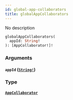 ```yaml
---
id: global-app-collaborators
title: globalAppCollaborators
---
```


No description

```graphql
globalAppCollaborators(
  appId: String!
): [AppCollaborator!]!

```

### Arguments

#### `appId` ([`String!`](/docs/graphql/scalars/string))

### Type

#### [`AppCollaborator`](/docs/graphql/objects/app-collaborator)
